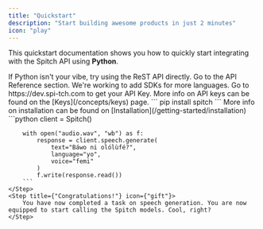 ```yaml
---
title: "Quickstart"
description: "Start building awesome products in just 2 minutes"
icon: "play"
---
```


This quickstart documentation shows you how to quickly start integrating with the Spitch API using <b>Python</b>.

<Tip>
    If Python isn't your vibe, try using the ReST API directly. Go to the API Reference section.
    We're working to add SDKs for more languages.
</Tip>

<Steps>
    <Step title={"Get API Key"} icon={"key"}>
        Go to https://dev.spi-tch.com to get your API Key.
        More info on API keys can be found on the [Keys](/concepts/keys) page.
    </Step>
    <Step title={"Install the Python library"} icon={"terminal"}>
        ```
        pip install spitch
        ```
        More info on installation can be found on [Installation](/getting-started/installation)
    </Step>
    <Step title={"Sample Code (Python)"} icon={"terminal"}>
        ```python
        client = Spitch()

        with open("audio.wav", "wb") as f:
            response = client.speech.generate(
                text="Báwo ni olólùfé?",
                language="yo",
                voice="femi"
            )
            f.write(response.read())
        ```
    </Step>
    <Step title={"Congratulations!"} icon={"gift"}>
        You have now completed a task on speech generation. You are now equipped to start calling the Spitch models. Cool, right?
    </Step>
</Steps>

